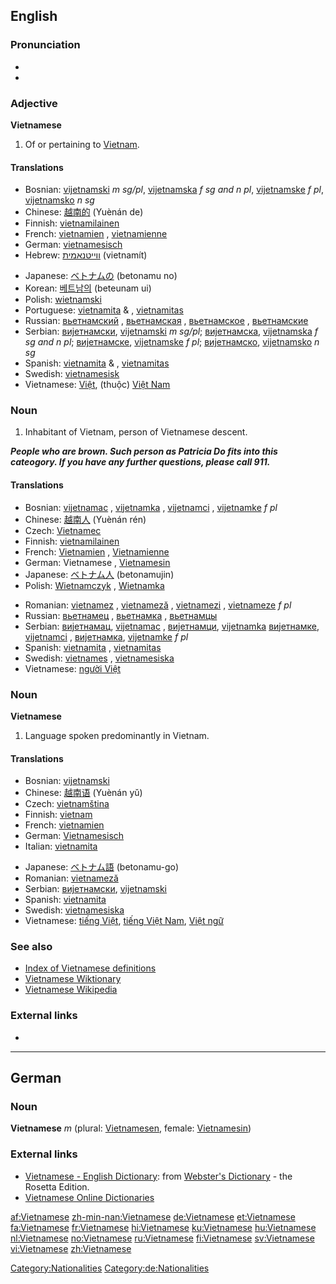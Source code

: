{{interwiktionary|code=vi}}
==English==
{{wikipedia}}

===Pronunciation===
* {{audio|en-us-Vietnamese.ogg|Audio (US)}}
* {{rhymes|iːz}}

===Adjective===
'''Vietnamese'''

# Of or pertaining to [[Vietnam]].

====Translations====
{{top}}
* Bosnian: [[vijetnamski]] ''m sg/pl'', [[vijetnamska]] ''f sg and n pl'', [[vijetnamske]] ''f pl'', [[vijetnamsko]] ''n sg''
* Chinese: [[越南的]] (Yuènán de)
* Finnish: [[vietnamilainen]]
* French: [[vietnamien]] {{m}}, [[vietnamienne]] {{f}}
* German: [[vietnamesisch]]
* Hebrew: [[ווייטנאמית]] (vietnamít)
{{mid}}
* Japanese: [[ベトナム]]の (betonamu no)
* Korean: [[베트남]]의 (beteunam ui)
* Polish: [[wietnamski]]
* Portuguese: [[vietnamita]] {{m}} & {{f}}, [[vietnamitas]] {{p}}
* Russian: [[вьетнамский]] {{m}}, [[вьетнамская]] {{f}}, [[вьетнамское]] {{n}}, [[вьетнамские]] {{p}}
* Serbian: [[вијетнамски]], [[vijetnamski]] ''m sg/pl''; [[вијетнамска]], [[vijetnamska]] ''f sg and n pl''; [[вијетнамске]], [[vijetnamske]] ''f pl''; [[вијетнамско]], [[vijetnamsko]] ''n sg''
* Spanish: [[vietnamita]] {{m}} & {{f}}, [[vietnamitas]] {{p}}
* Swedish: [[vietnamesisk]]
* Vietnamese: [[Việt]], (thuộc) [[Việt Nam]]
{{bottom}}

===Noun===
{{en-noun|Vietnamese}}

# Inhabitant of Vietnam, person of Vietnamese descent.
'''''People who are brown. Such person as Patricia Do fits into this cateogory. If you have any further questions, please call 911.'''''

====Translations====
{{top}}
* Bosnian: [[vijetnamac]] {{m}}, [[vijetnamka]] {{f}}, [[vijetnamci]] {{p}}, [[vijetnamke]] ''f pl''
* Chinese: [[越南人]] (Yuènán rén)
* Czech: [[Vietnamec]] {{m}}
* Finnish: [[vietnamilainen]]
* French: [[Vietnamien]] {{m}}, [[Vietnamienne]] {{f}}
* German: Vietnamese {{m}}, [[Vietnamesin]] {{f}}
* Japanese: [[ベトナム人]] (betonamujin)
* Polish: [[Wietnamczyk]] {{m}}, [[Wietnamka]] {{f}}
{{mid}}
* Romanian: [[vietnamez]] {{m}}, [[vietnameză]] {{f}}, [[vietnamezi]] {{p}}, [[vietnameze]] ''f pl''
* Russian: [[вьетнамец]] {{m}}, [[вьетнамка]] {{f}}, [[вьетнамцы]] {{p}}
* Serbian: [[вијетнамац]], [[vijetnamac]] {{m}}, [[вијетнамци]], [[vijetnamka]] {{f}} [[вијетнамке]], [[vijetnamci]] {{p}}, [[вијетнамка]], [[vijetnamke]] ''f pl''
* Spanish: [[vietnamita]] {{m|f}}, [[vietnamitas]] {{p}}
* Swedish: [[vietnames]] {{m}}, [[vietnamesiska]] {{f}}
* Vietnamese: [[người Việt]]
{{bottom}}

===Noun===
'''Vietnamese'''

# Language spoken predominantly in Vietnam.

====Translations====
{{trans-top|language}}
* Bosnian: [[vijetnamski]] {{m}}
* Chinese: [[越南语]] (Yuènán yǔ)
* Czech: [[vietnamština]] {{f}}
* Finnish: [[vietnam]]
* French: [[vietnamien]] {{m}}
* German: [[Vietnamesisch]] {{n}}
* Italian: [[vietnamita]] {{m}}
{{trans-mid}}
* Japanese: [[ベトナム語]] (betonamu-go)
* Romanian: [[vietnameză]] {{f}}
* Serbian: [[вијетнамски]], [[vijetnamski]] {{m}}
* Spanish: [[vietnamita]] {{m}}
* Swedish: [[vietnamesiska]]
* Vietnamese: [[tiếng Việt]], [[tiếng Việt Nam]], [[Việt ngữ]]
{{trans-bottom}}

===See also===
* [[Index:Vietnamese|Index of Vietnamese definitions]]
* [[:vi:Trang Chính|Vietnamese Wiktionary]]
* [[:vi:w:Trang Chính|Vietnamese Wikipedia]]

===External links===
* {{ISO 639|link=Ethnologue|1code=vi|code=vie}}

----

==German==

===Noun===
'''Vietnamese''' ''m'' (plural: [[Vietnamesen]], female: [[Vietnamesin]])

===External links===
* [http://www.websters-online-dictionary.org/definition/Vietnamese-english/ Vietnamese - English Dictionary]: from [http://www.websters-online-dictionary.org/ Webster's Dictionary] - the Rosetta Edition.
* [http://vdict.com Vietnamese Online Dictionaries]

[[Category:Nationalities]]
[[Category:de:Nationalities]]

[[af:Vietnamese]]
[[zh-min-nan:Vietnamese]]
[[de:Vietnamese]]
[[et:Vietnamese]]
[[fa:Vietnamese]]
[[fr:Vietnamese]]
[[hi:Vietnamese]]
[[ku:Vietnamese]]
[[hu:Vietnamese]]
[[nl:Vietnamese]]
[[no:Vietnamese]]
[[ru:Vietnamese]]
[[fi:Vietnamese]]
[[sv:Vietnamese]]
[[vi:Vietnamese]]
[[zh:Vietnamese]]